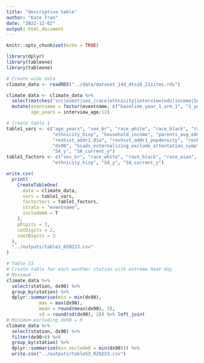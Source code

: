 ```yaml
---
title: "descriptive table"
author: "Kate Tran"
date: "2022-12-02"
output: html_document
---
```


```r
knitr::opts_chunk$set(echo = TRUE)
```

```r
library(dplyr)
library(tableone)
library(tableone)
```

```r
# Create wide data
climate_data <- readRDS("../data/dataset_14d_4to10_21sites.rds")

climate_data <- climate_data %>% 
  select(matches("src|event|sex_|race|ethnicity|interview|edu|income|SA_|externalizing_exclude_attentation|reshist|site|dx90|station")) %>% 
  mutate(eventname = factor(eventname, c("baseline_year_1_arm_1", "1_year_follow_up_y_arm_1", "2_year_follow_up_y_arm_1")),
         age_years = interview_age/12)
```

```r
# Create table 1
table1_vars <- c("age_years", "sex_br", "race_white", "race_black", "race_aian", "race_nhpi",  "race_asian", "race_other", "race_mixed",
                 "ethnicity_hisp", "household_income", "parents_avg_edu", 
                 "reshist_addr1_d1a", "reshist_addr1_popdensity", "reshist_addr1_walkindex", 
                 "dx90", "ksads_externalizing_exclude_attentation_symptoms_sum", "ksads_present_externalizing_exclude_attentation_symptoms_sum",
                 "SA_y", "SA_current_y")
table1_factors <- c("sex_br", "race_white", "race_black", "race_aian", "race_nhpi",  "race_asian", "race_other", "race_mixed",
                 "ethnicity_hisp", "SA_y", "SA_current_y")

write.csv(
  print(
    CreateTableOne(
      data = climate_data,
      vars = table1_vars,
      factorVars = table1_factors,
      strata = "eventname",
      includeNA = T
    ),
    pDigits = 3,
    catDigits = 2,
    contDigits = 2
  ),
  "../outputs/table1_020223.csv"
)
```

```r
# Table S3
# Create table for each weather station with extreme heat day
# Minimum
climate_data %>% 
  select(station, dx90) %>% 
  group_by(station) %>% 
  dplyr::summarise(min = min(dx90),
            max = max(dx90),
            mean = round(mean(dx90), 2),
            sd = round(sd(dx90), 2)) %>% left_join(
# Minimum excluding dx90 = 0
climate_data %>% 
  select(station, dx90) %>% 
  filter(dx90>0) %>% 
  group_by(station) %>% 
  dplyr::summarise(min_exclude0 = min(dx90))) %>% 
  write.csv("../outputs/tableS3_020223.csv")
```

